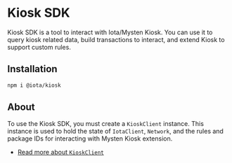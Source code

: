# Kiosk SDK

Kiosk SDK is a tool to interact with Iota/Mysten Kiosk. You can use it to query kiosk related data,
build transactions to interact, and extend Kiosk to support custom rules.

## Installation

```sh npm2yarn
npm i @iota/kiosk
```

## About

To use the Kiosk SDK, you must create a `KioskClient` instance. This instance is used to hold the
state of `IotaClient`, `Network`, and the rules and package IDs for interacting with Mysten Kiosk
extension.

-   [Read more about `KioskClient`](./kiosk-client/introduction.mdx)
